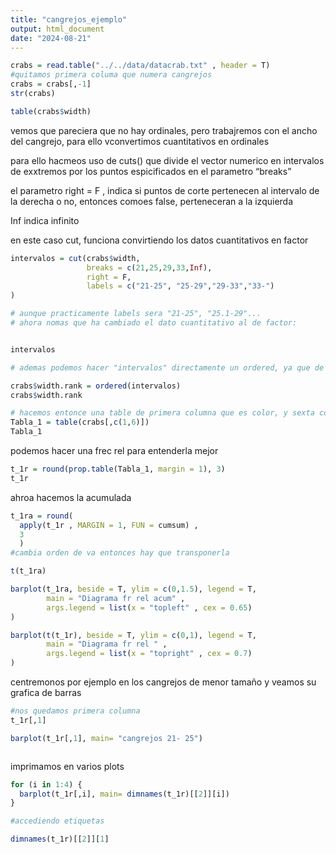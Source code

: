 ```yaml
---
title: "cangrejos_ejemplo"
output: html_document
date: "2024-08-21"
---
```


```r
crabs = read.table("../../data/datacrab.txt" , header = T)
#quitamos primera columa que numera cangrejos
crabs = crabs[,-1]
str(crabs)

table(crabs$width)

```

vemos que pareciera que no hay ordinales, pero trabajremos con el ancho del cangrejo, para ello vconvertimos cuantitativos en ordinales

para ello hacmeos uso de cuts() que divide el vector numerico en intervalos de exxtremos por los puntos espicificados en el parametro "breaks"

el parametro right = F , indica si puntos de corte pertenecen al intervalo de la derecha o no, entonces comoes false, perteneceran a la izquierda

Inf indica infinito

en este caso cut, funciona convirtiendo los datos cuantitativos en factor

```r
intervalos = cut(crabs$width,
                 breaks = c(21,25,29,33,Inf),
                 right = F,
                 labels = c("21-25", "25-29","29-33","33-")
)

# aunque practicamente labels sera "21-25", "25.1-29"...
# ahora nomas que ha cambiado el dato cuantitativo al de factor:


intervalos

```

```r
# ademas podemos hacer "intervalos" directamente un ordered, ya que de alguna forma se pone por default el orden dado en labels al usarlo como parametro de cuts, esto lo hacemos añadiendo otra columna llamara width.rank

crabs$width.rank = ordered(intervalos)
crabs$width.rank

```


```r
# hacemos entonce una table de primera columna que es color, y sexta columna que es la ultima variable añadida
Tabla_1 = table(crabs[,c(1,6)])
Tabla_1
```

podemos hacer una frec rel para entenderla mejor

```r
t_1r = round(prop.table(Tabla_1, margin = 1), 3)
t_1r

```

ahroa hacemos la acumulada
```r
t_1ra = round(
  apply(t_1r , MARGIN = 1, FUN = cumsum) ,
  3
  )
#cambia orden de va entonces hay que transponerla

t(t_1ra)

```

```r
barplot(t_1ra, beside = T, ylim = c(0,1.5), legend = T,
        main = "Diagrama fr rel acum" , 
        args.legend = list(x = "topleft" , cex = 0.65)
)


```
```r
barplot(t(t_1r), beside = T, ylim = c(0,1), legend = T,
        main = "Diagrama fr rel " , 
        args.legend = list(x = "topright" , cex = 0.7)
)


```
centremonos por ejemplo en los cangrejos de menor tamaño y veamos su grafica de barras

```r
#nos quedamos primera columna
t_1r[,1]

barplot(t_1r[,1], main= "cangrejos 21- 25")



```

imprimamos en varios plots

```r
for (i in 1:4) {
  barplot(t_1r[,i], main= dimnames(t_1r)[[2]][i])
}

```
```r
#accediendo etiquetas

dimnames(t_1r)[[2]][1]

```









